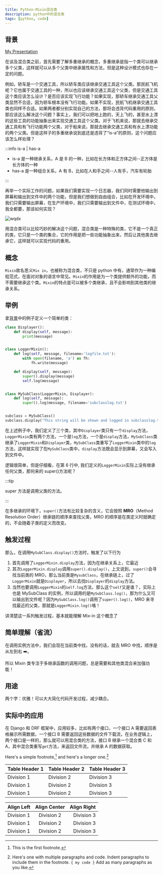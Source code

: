 ```yaml
---
title: Python-Mixin混合类
description: python中的混合类
tags: [python, code]
---
```


## 背景

[My Presentation](pathname:///slides/ppt)

在谈及混合类之前，首先需要了解<highlight color="#25c2a0">多重继承</highlight>的概念，多重继承是指一个类可以继承多个父类，这样就可以从多个父类中继承属性和方法，但是这种设计模式也存在一定的问题。

例如，轿车是一个交通工具，所以轿车类应该继承交通工具这个父类。那民航飞机呢？它也属于交通工具的一种，所以也应该继承交通工具这个父类，但是交通工具这个类应该怎么设计？是否应该实现飞行功能？如果实现，那轿车继承交通工具父类显然不合适，因为轿车根本没有飞行功能。如果不实现，民航飞机继承交通工具类也同样不合适。如果两者都分别实现自己的方法，那将会违背代码重用的原则，那应该这么解决这个问题？事实上，我们可以把地上跑的，天上飞的，甚至水上漂的这些工具的功能抽象出来实现交通工具这个父类。对于飞机来说，那就去继承交通工具和有飞行功能两个父类，对于船来说，那就去继承交通工具和有水上漂功能的两个父类。但是这样子的多重继承说到底还是违背了“is-a”的原则，这个问题应该怎么样处理？

:::info is-a | has-a

- is-a 是一种继承关系，A 是 B 的一种，比如在长方体和正方体之间--正方体是长方体的一种
- has-a 是一种组合关系，A 有 B，比如在人和手之间--人有手，汽车有轮胎

:::

再举一个实际工作的问题，如果我们需要实现一个日志器，我们同时需要他输出到屏幕和输出到文件中的两个功能，但是我们想做到自由组合，比如在开发环境中，我们只需要输出屏幕，在生产环境中，我们只需要输出到文件中，在测试环境中，我全都要，那该如何实现？

![wqdx](./wqdy.jpg)

用混合类可以比较巧妙的解决这个问题，混合类是一种特殊的类，它不是一个真正的类，它只是一个类的集合，它的作用是把一些功能抽象出来，然后让其他类去继承它，这样就可以实现代码的重用。

## 概念

`Mixin`故名思义`Mix in`，也被称为混合类，不只是 python 中有，通常作为一种编程范式，在面对对象的语言中常见。`Mixin`的作用是为一个类提供额外的功能，而不需要继承这个类。`Mixin`的特点是可以被多个类继承，且不会影响到其他类的继承关系。

## 举例

拿[背景](#背景)中的例子定义一个简单的类：

```python showLineNumbers title="example.py" {6}
class Displayer():
    def display(self, message):
        print(message)


class LoggerMixin():
    def log(self, message, filename='logfile.txt'):
        with open(filename, 'a') as fh:
            fh.write(message)

    def display(self, message):
        super().display(message)
        self.log(message)


class MySubClass(LoggerMixin, Displayer):
    def log(self, message):
        super().log(message, filename='subclasslog.txt')


subclass = MySubClass()
subclass.display("This string will be shown and logged in subclasslog.txt")
```

在上述例子中，我们定义了三个类，其中`Displayer`类只有一个`display`方法，`LoggerMixin`类有两个方法，一个是`log`方法，一个是`display`方法，`MySubClass`类继承了`LoggerMixin`和`Displayer`类，`MySubClass`类重写了`LoggerMixin`类中的`log`方法，这样就实现了在`MySubClass`类中，`display`方法既会显示到屏幕，又会写入到文件中。

逻辑很简单，但是仔细看，在第 6 行中, 我们定义的`LoggerMixin`实际上没有继承任何父类，那何来的 super()方法呢？

:::tip

super 方法是调用父类的方法。

:::

在多继承的环境下，`super()`方法有比较复杂的含义，它会按照 **MRO**（Method Resolution Order）继承链的顺序来查找父类，MRO 的顺序是在类定义时就确定的，不会随着子类的定义而改变。

## 触发过程

那么，在调用`MySubClass.display()`方法时，触发了以下行为

1. 首先调用了`LoggerMixin.display`方法，因为在继承关系上，它最近
2. 其次`LoggerMixin.display`调用`super().display()`，上文说到，`super()`会寻找当前类的 MRO，那么当前类是`MysubClass`，在继承链上，过了`LoggerMixin`就是`Displayer`，所以去找`Displayer`的`display`方法。
3. 当然也要调用`LoggerMixin`的`self.log`方法，那么这个`self`又是谁？，实际上也是 MySubClass 的实例，所以调用的是`MySubClass.log()`，那为什么又可以输出到文件呢？因为`MySubClass.log()`调用了`super().log()`，MRO 来寻找最近的父类，那就是`LoggerMixin.log()`咯！

讲清楚这一系列触发过程，基本就能理解 Mix-in 这个概念了

## 简单理解（省流）

在调用实例方法中，我们会现在当前类中找，没有的话，就去 MRO 中找，顺序是从左到右 ➡️。

所以 Mixin 类专注于多继承函数的调用问题，总是需要和其他类混合来加强功能！

## 用途

两个字：优雅！可以大大简化代码开发过程，减少耦合。

## 实际中的应用

在 Django 和 DRF 框架中，应用较多，比如有两个接口，一个接口 A 需要返回表格展示所需数据，一个接口 B 需要返回这些数据的文件下载流，在业务逻辑上，两个接口是一样的，那么就可以用混合类的方法，接口 B 继承一个混合类 C 和 A，其中混合类重写`get`方法，来返回文件流，并继承 A 的数据获取。

Here's a simple footnote,[^1] and here's a longer one.[^bignote]

[^1]: This is the first footnote.
[^bignote]:
    Here's one with multiple paragraphs and code.
    Indent paragraphs to include them in the footnote.
    `{ my code }`
    Add as many paragraphs as you like.

| Table Header 1 | Table Header 2 | Table Header 3 |
| -------------- | -------------- | -------------- |
| Division 1     | Division 2     | Division 3     |
| Division 1     | Division 2     | Division 3     |
| Division 1     | Division 2     | Division 3     |

| Align Left | Align Center | Align Right |
| :--------- | :----------: | ----------: |
| Division 1 |  Division 2  |  Division 3 |
| Division 1 |  Division 2  |  Division 3 |
| Division 1 |  Division 2  |  Division 3 |
